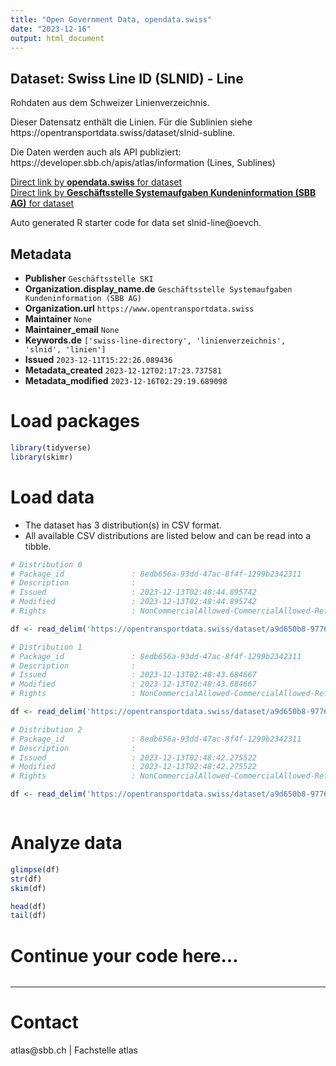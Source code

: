 ```yaml
---
title: "Open Government Data, opendata.swiss"
date: "2023-12-16"
output: html_document
---
```


## Dataset: Swiss Line ID (SLNID) - Line

Rohdaten aus dem Schweizer Linienverzeichnis. 

Dieser Datensatz enthält die Linien. Für die Sublinien siehe https://opentransportdata.swiss/dataset/slnid-subline. 

Die Daten werden auch als API publiziert: https://developer.sbb.ch/apis/atlas/information (Lines, Sublines)

[Direct link by **opendata.swiss** for dataset](https://opendata.swiss/de/dataset/swiss-line-directory-slnid-line)<br>
[Direct link by **Geschäftsstelle Systemaufgaben Kundeninformation (SBB AG)** for dataset](https://opentransportdata.swiss/dataset/slnid-line)

Auto generated R starter code for data set slnid-line@oevch.

## Metadata

- **Publisher** `Geschäftsstelle SKI`
- **Organization.display_name.de** `Geschäftsstelle Systemaufgaben Kundeninformation (SBB AG)`
- **Organization.url** `https://www.opentransportdata.swiss`
- **Maintainer** `None`
- **Maintainer_email** `None`
- **Keywords.de** `['swiss-line-directory', 'linienverzeichnis', 'slnid', 'linien']`
- **Issued** `2023-12-11T15:22:26.089436`
- **Metadata_created** `2023-12-12T02:17:23.737581`
- **Metadata_modified** `2023-12-16T02:29:19.689098`


# Load packages

```r

library(tidyverse)
library(skimr)

```

# Load data

-   The dataset has 3 distribution(s) in CSV format.
-   All available CSV distributions are listed below and can be read into a tibble.

```r

# Distribution 0
# Package_id               : 8edb656a-93dd-47ac-8f4f-1299b2342311
# Description              : 
# Issued                   : 2023-12-13T02:48:44.895742
# Modified                 : 2023-12-13T02:48:44.895742
# Rights                   : NonCommercialAllowed-CommercialAllowed-ReferenceRequired

df <- read_delim('https://opentransportdata.swiss/dataset/a9d650b8-9776-4194-8f59-4e8b1c6d71d4/resource/4e30f816-6ae0-445c-a893-e28586b95497/download/future_timetable_line_versions_2023-12-13.csv')

# Distribution 1
# Package_id               : 8edb656a-93dd-47ac-8f4f-1299b2342311
# Description              : 
# Issued                   : 2023-12-13T02:48:43.684667
# Modified                 : 2023-12-13T02:48:43.684667
# Rights                   : NonCommercialAllowed-CommercialAllowed-ReferenceRequired

df <- read_delim('https://opentransportdata.swiss/dataset/a9d650b8-9776-4194-8f59-4e8b1c6d71d4/resource/ddcd6d47-74f7-4720-9d10-7ed3d8383d1a/download/full_line_versions_2023-12-13.csv')

# Distribution 2
# Package_id               : 8edb656a-93dd-47ac-8f4f-1299b2342311
# Description              : 
# Issued                   : 2023-12-13T02:48:42.275522
# Modified                 : 2023-12-13T02:48:42.275522
# Rights                   : NonCommercialAllowed-CommercialAllowed-ReferenceRequired

df <- read_delim('https://opentransportdata.swiss/dataset/a9d650b8-9776-4194-8f59-4e8b1c6d71d4/resource/93af2af8-24e9-4f6a-89eb-2babf5ffb8e7/download/actual_date_line_versions_2023-12-13.csv')



```

# Analyze data

```r

glimpse(df)
str(df)
skim(df)

head(df)
tail(df)

```

# Continue your code here...

```r

```

------------------------------------------------------------------------

# Contact

atlas@sbb.ch | Fachstelle atlas
